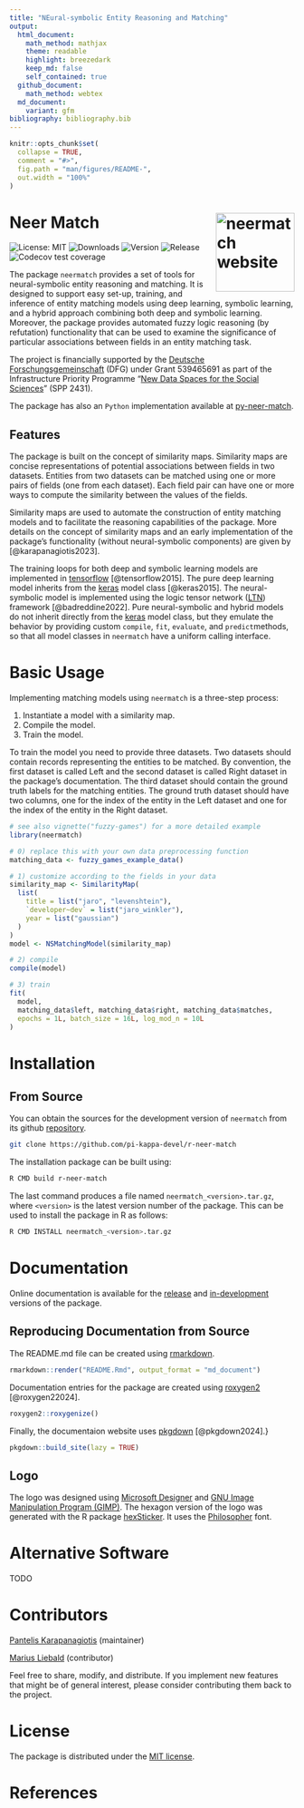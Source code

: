 ```yaml
---
title: "NEural-symbolic Entity Reasoning and Matching"
output:
  html_document:
    math_method: mathjax
    theme: readable
    highlight: breezedark
    keep_md: false
    self_contained: true
  github_document:
    math_method: webtex
  md_document:
    variant: gfm
bibliography: bibliography.bib
---
```


```r
knitr::opts_chunk$set(
  collapse = TRUE,
  comment = "#>",
  fig.path = "man/figures/README-",
  out.width = "100%"
)
```

# Neer Match <a href="https://r-neer-match.pikappa.eu"><img src="man/figures/logo.png" align="right" height="139" alt="neermatch website" /></a>

<!-- badges: start -->
![License: MIT](https://img.shields.io/badge/License-MIT-blue.svg)
![Downloads](https://cranlogs.r-pkg.org/badges/last-month/neermatch)
![Version](https://www.r-pkg.org/badges/version/neermatch)
![Release](https://www.r-pkg.org/badges/last-release/neermatch)
![Codecov test coverage](https://codecov.io/gh/pi-kappa-devel/r-neer-match/graph/badge.svg)
<!-- badges: end -->

The package `neermatch` provides a set of tools for neural-symbolic entity reasoning and matching. It is designed to support easy set-up, training, and inference of entity matching models using deep learning, symbolic learning, and a hybrid approach combining both deep and symbolic learning. Moreover, the package provides automated fuzzy logic reasoning (by refutation) functionality that can be used to examine the significance of particular associations between fields in an entity matching task.

The project is financially supported by the [Deutsche Forschungsgemeinschaft](https://www.dfg.de/de) (DFG) under Grant 539465691 as part of the Infrastructure Priority Programme "[New Data Spaces for the Social Sciences](https://www.new-data-spaces.de/en-us/)" (SPP 2431). 

The package has also an `Python` implementation available at [py-neer-match](https://github.com/pi-kappa-devel/py-neer-match).

## Features

The package is built on the concept of similarity maps. Similarity maps are concise representations of potential associations between fields in two datasets. Entities from two datasets can be matched using one or more pairs of fields (one from each dataset). Each field pair can have one or more ways to compute the similarity between the values of the fields.

Similarity maps are used to automate the construction of entity matching models and to facilitate the reasoning capabilities of the package. More details on the concept of similarity maps and an early implementation of the package's functionality (without neural-symbolic components) are given by [@karapanagiotis2023].

The training loops for both deep and symbolic learning models are implemented in [tensorflow](https://www.tensorflow.org) [@tensorflow2015]. The pure deep learning model inherits from the [keras](https://keras.io) model class [@keras2015]. The neural-symbolic model is implemented using the logic tensor network ([LTN](https://pypi.org/project/ltn/)) framework [@badreddine2022]. Pure neural-symbolic and hybrid models do not inherit directly from the [keras](https://keras.io) model class, but they emulate the behavior by providing custom `compile`, `fit`, `evaluate`, and `predict`methods, so that all model classes in `neermatch` have a uniform calling interface.

# Basic Usage

Implementing matching models using `neermatch` is a three-step process: 

1. Instantiate a model with a similarity map.
2. Compile the model.
3. Train the model.

To train the model you need to provide three datasets. Two datasets should contain records representing the entities to be matched. By convention, the first dataset is called Left and the second dataset is called Right dataset in the package’s documentation. The third dataset should contain the ground truth labels for the matching entities. The ground truth dataset should have two columns, one for the index of the entity in the Left dataset and one for the index of the entity in the Right dataset.

```r
# see also vignette("fuzzy-games") for a more detailed example
library(neermatch)

# 0) replace this with your own data preprocessing function
matching_data <- fuzzy_games_example_data()

# 1) customize according to the fields in your data
similarity_map <- SimilarityMap(
  list(
    title = list("jaro", "levenshtein"),
    `developer~dev` = list("jaro_winkler"),
    year = list("gaussian")
  )
)
model <- NSMatchingModel(similarity_map)

# 2) compile
compile(model)

# 3) train
fit(
  model,
  matching_data$left, matching_data$right, matching_data$matches,
  epochs = 1L, batch_size = 16L, log_mod_n = 10L
)
```

# Installation

## From Source

You can obtain the sources for the development version of `neermatch` from its github [repository](https://github.com/pi-kappa-devel/r-neer-match).

``` bash
git clone https://github.com/pi-kappa-devel/r-neer-match
```

The installation package can be built using:

``` bash
R CMD build r-neer-match
```

The last command produces a file named `neermatch_<version>.tar.gz`, where `<version>` is the latest version number of the package. This can be used to install the package in R as follows:

``` bash
R CMD INSTALL neermatch_<version>.tar.gz
```

# Documentation

Online documentation is available for the [release](https://r-neer-match.pikappa.eu) and [in-development](https://r-neer-match.pikappa.eu/dev/) versions of the package.

## Reproducing Documentation from Source

The README.md file can be created using [rmarkdown](https://rmarkdown.rstudio.com/).

```r
rmarkdown::render("README.Rmd", output_format = "md_document")
```

Documentation entries for the package are created using [roxygen2](https://roxygen2.r-lib.org/index.html) [@roxygen22024].

```r
roxygen2::roxygenize()
```

Finally, the documentaion website uses [pkgdown](https://pkgdown.r-lib.org/) [@pkgdown2024].} 
```r
pkgdown::build_site(lazy = TRUE)
```

## Logo
The logo was designed using [Microsoft Designer](https://designer.microsoft.com/) and [GNU Image Manipulation Program (GIMP)](https://www.gimp.org/). The hexagon version of the logo was generated with the R package [hexSticker](https://github.com/GuangchuangYu/hexSticker). It uses the [Philosopher](https://fonts.google.com/specimen/Philosopher) font.

# Alternative Software

TODO

# Contributors

[Pantelis Karapanagiotis](https://www.pikappa.eu) (maintainer)

[Marius Liebald](https://www.marius-liebald.de) (contributor)

Feel free to share, modify, and distribute. If you implement new features that might be of general interest, please consider contributing them back to the project.

# License

The package is distributed under the [MIT license](LICENSE.md).

# References

